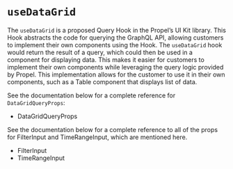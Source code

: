
<Meta title="Hooks/useDataGrid" /> 

# `useDataGrid`

The `useDataGrid` is a proposed Query Hook in the Propel’s UI Kit library. This Hook abstracts the code for querying the GraphQL API, 
allowing customers to implement their own components using the Hook. The `useDataGrid` hook would return the result of a query, 
which could then be used in a component for displaying data. This makes it easier for customers to implement their own components 
while leveraging the query logic provided by Propel. This implementation allows for the customer to use it in their own components, 
such as a Table component that displays list of data.

<SourceCode of={useDataGridStories.DataGridStory} shown />

See the documentation below for a complete reference for `DataGridQueryProps`:

- <LinkTo kind="API/DataGridQueryProps" story="overview">
    DataGridQueryProps
  </LinkTo>

See the documentation below for a complete reference to all of the props for FilterInput and TimeRangeInput, which are mentioned here.

- <LinkTo kind="API/FilterInput" story="overview">
    FilterInput
  </LinkTo>
- <LinkTo kind="API/TimeRangeInput" story="overview">
    TimeRangeInput
  </LinkTo>
